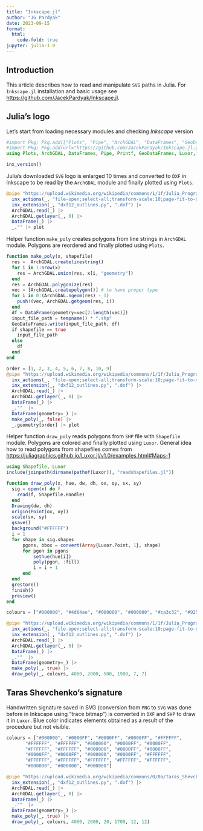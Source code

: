 ```yaml
---
title: "Inkscape.jl"
author: "JG Pardyak"
date: 2023-09-15
format:
  html:
    code-fold: true
jupyter: julia-1.9
---
```


## Introduction

This article describes how to read and manipulate `SVG` paths in Julia.
For `Inkscape.jl` installation and basic usage see <https://github.com/JacekPardyak/Inkscape.jl>.

## Julia's logo

Let's start from loading necessary modules and checking *Inkscape* version


```julia
#import Pkg; Pkg.add(["Plots", "Pipe", "ArchGDAL", "DataFrames", "GeoDataFrames", "Luxor", "Shapefile"])
#import Pkg; Pkg.add(url="https://github.com/JacekPardyak/Inkscape.jl.git")
using Plots, ArchGDAL, DataFrames, Pipe, Printf, GeoDataFrames, Luxor, Shapefile, Inkscape

inx_version()
```

Julia's downloaded `SVG` logo is enlarged 10 times and converted to `DXF` in Inkscape to be read by the `ArchGDAL` module and finally plotted using `Plots`.

```julia
@pipe "https://upload.wikimedia.org/wikipedia/commons/1/1f/Julia_Programming_Language_Logo.svg" |>
  inx_actions(_, "file-open;select-all;transform-scale:10;page-fit-to-selection;", ".svg") |>
  inx_extension(_, "dxf12_outlines.py", ".dxf") |>
  ArchGDAL.read(_) |>
  ArchGDAL.getlayer(_, 0) |>
  DataFrame(_) |>
  _."" |> plot
```

Helper function `make_poly` creates polygons from line strings in `ArchGDAL` module. Polygons are reordered and finally plotted using `Plots`.

```julia
function make_poly(x, shapefile)
  res =  ArchGDAL.createlinestring()
  for i in 1:nrow(x)
    res = ArchGDAL.union(res, x[i, "geometry"])
  end
  res = ArchGDAL.polygonize(res)
  vec = [ArchGDAL.createpolygon()] # to have proper type
  for i in 0:(ArchGDAL.ngeom(res) - 1)
    push!(vec, ArchGDAL.getgeom(res, i))
  end
  df = DataFrame(geometry=vec[2:length(vec)])
  input_file_path = tempname() * ".shp"
  GeoDataFrames.write(input_file_path, df)
  if shapefile == true
    input_file_path
  else
    df
  end
end

order = [1, 2, 3, 4, 5, 6, 7, 8, 10, 9]
@pipe "https://upload.wikimedia.org/wikipedia/commons/1/1f/Julia_Programming_Language_Logo.svg" |>
  inx_actions(_, "file-open;select-all;transform-scale:10;page-fit-to-selection;", ".svg") |>
  inx_extension(_, "dxf12_outlines.py", ".dxf") |>
  ArchGDAL.read(_) |>
  ArchGDAL.getlayer(_, 0) |>
  DataFrame(_) |>
  _.""  |>
  DataFrame(geometry=_) |>
  make_poly(_, false) |>
  _.geometry[order] |> plot
```

Helper function `draw_poly` reads polygons from `SHP` file with `Shapefile` module. Polygons are colored and finally plotted using `Luxor`. General idea how to read polygons from shapefiles comes from <https://juliagraphics.github.io/Luxor.jl/v1.0/examples.html#Maps-1>

```julia
using Shapefile, Luxor
include(joinpath(dirname(pathof(Luxor)), "readshapefiles.jl"))

function draw_poly(x, hue, dw, dh, ox, oy, sx, sy)
  sig = open(x) do f
    read(f, Shapefile.Handle)
  end
  Drawing(dw, dh)
  origin(Point(ox, oy))
  scale(sx, sy)
  gsave()
  background("#FFFFFF")
  i = 1
  for shape in sig.shapes
      pgons, bbox = convert(Array{Luxor.Point, 1}, shape)
      for pgon in pgons
          sethue(hue[i])
          poly(pgon, :fill)
          i = i + 1
      end
  end
  grestore()
  finish()
  preview()
end

colours = ["#000000", "#4d64ae", "#000000", "#000000", "#ca3c32", "#9259a3", "#399746", "#000000", "#000000", "#000000", "#FFFFFF"]

@pipe "https://upload.wikimedia.org/wikipedia/commons/1/1f/Julia_Programming_Language_Logo.svg" |>
  inx_actions(_, "file-open;select-all;transform-scale:10;page-fit-to-selection;", ".svg") |>
  inx_extension(_, "dxf12_outlines.py", ".dxf") |>
  ArchGDAL.read(_) |>
  ArchGDAL.getlayer(_, 0) |>
  DataFrame(_) |>
  _.""  |>
  DataFrame(geometry=_) |>
  make_poly(_, true) |>
  draw_poly(_, colours, 4000, 2000, 500, 1900, 7, 7)
```

## Taras Shevchenko's signature

Handwritten signature saved in SVG (conversion from `PNG` to `SVG` was done before in Inkscape using "trace bitmap") is converted in `DXF` and `SHP` to draw it in `Luxor`. Blue color indicates elements obtained as a result of the procedure but not visible.

```julia
colours = ["#000000", "#0000FF", "#0000FF", "#0000FF", "#FFFFFF",
       "#FFFFFF", "#FFFFFF", "#000000", "#0000FF", "#0000FF",
       "#FFFFFF", "#FFFFFF", "#000000", "#0000FF", "#0000FF",
       "#0000FF", "#0000FF", "#000000", "#0000FF", "#FFFFFF",
       "#FFFFFF", "#FFFFFF", "#FFFFFF", "#FFFFFF", "#FFFFFF",
       "#000000", "#000000", "#000000"]

@pipe "https://upload.wikimedia.org/wikipedia/commons/0/0a/Taras_Shevchenko%E2%80%99s_signature.svg" |>
  inx_extension(_, "dxf12_outlines.py", ".dxf") |>
  ArchGDAL.read(_) |>
  ArchGDAL.getlayer(_, 0) |>
  DataFrame(_) |>
  _.""  |>
  DataFrame(geometry=_) |>
  make_poly(_, true) |>
  draw_poly(_, colours, 4000, 2000, 20, 1700, 12, 12)
```